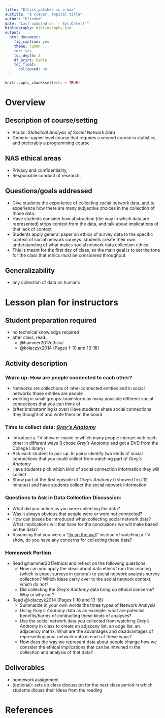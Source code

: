 ```yaml
---
title: "Ethics patches in a box"
subtitle: "a clever, topical title"
author: "blinded"
date: "Last updated on `r Sys.Date()`"
bibliography: bibliography.bib
output:
  html_document:
    fig_caption: yes
    theme: lumen
    toc: yes
    toc_depth: 2
    df_print: kable
    toc_float:
      collapsed: no
---
```


```r
knitr::opts_chunk$set(echo = TRUE)
```

# Overview

## Description of course/setting

- Acutal: *Statistical Analysis of Social Network Data*
- Generic: upper-level course that requires a second course in statistics, and preferably a programming course

## NAS ethical areas

- Privacy and confidentiality,
- Responsible conduct of research,

## Questions/goals addressed

- Give students the experience of collecting social network data, and to experience how there are many subjective choices in the collection of those data.
- Have students consider how abstraction (the way in which data are represented) strips context from the data, and talk about implications of that lack of context
- Students apply general paper on ethics of survey data to the specific context of social network surveys: students create their own understanding of what makes social network data collection ethical. 
- This is meant for the first day of class, so the main goal is to set the tone for the class that ethics must be considered throughout.


## Generalizability

- any collection of data on humans


# Lesson plan for instructors

## Student preparation required

- no technical knowledge required
- after class, read:
    - @hammer2017ethical
    - @kolaczyk2014 (Pages 1-10 and 13-18)

## Activity description

### Warm up: How are people connected to each other?
- Networks are collections of inter-connected entities and in social networks those entities are people
- working in small groups: brainstorm as many possible different social connections that you can think of 
- (after brainstorming is over) Have students share social connections they thought of and write them on the board

### Time to collect data: [*Grey's Anatomy*](https://en.wikipedia.org/wiki/Grey%27s_Anatomy)
- Introduce a TV show or movie in which many people interact with each other in different ways (I chose *Grey's Anatomy* and got a DVD from the College Library)
- Ask each student to pair up.  In pairs: identify two kinds of social connections that you could collect from watching part of *Grey's Anatomy*
- Have students pick which kind of social connection information they will collect
- Show part of the first episode of *Grey's Anatomy* (I showed first 12 minutes) and have students collect the social network information

### Questions to Ask in Data Collection Discussion:
- What did you notice as you were collecting the data?
- Was it always obvious that people were or were not connected?
- How can biases be introduced when collecting social network data? What implications will that have for the conclusions we will make based on the data?
- Assuming that you were a "[fly on the wall](https://idioms.thefreedictionary.com/a+fly+on+the+wall)" instead of watching a TV show, do you have any concerns for collecting these data?

### Homework Portion
- Read @hammer2017ethical and reflect on the following questions:
  * How can you apply the ideas about data ethics from this reading (which is about surveys in general) to social network analysis survey collection? Which ideas carry over to the social network context, which do not?
  * Did collecting the *Grey's Anatomy* data bring up ethical concerns? Why or why not?
  
- Read @kolaczyk2014 (Pages 1-10 and 13-18) 
  * Summarize in your own words the three types of Network Analysis
  * Using *Grey's Anatomy* data as an example: what are potential benefits/harms of conducting these kinds of analyses?
  * Use the social network data you collected from watching *Grey's Anatomy* in class to create an adjaceny list, an edge list, an adjacency matrix. What are the advantages and disadvantages of representing your network data in each of these ways?
  * How does the way we represent data about people change how we consider the ethical implications that can be intwined in the collection and analysis of that data?


## Deliverables

- homework assignment 
- (optional): sets up class discussion for the next class period in which students dicuss their ideas from the reading

# References